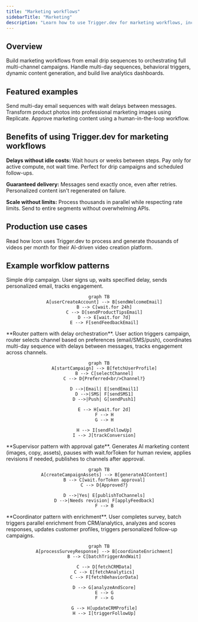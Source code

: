 ```yaml
---
title: "Marketing workflows"
sidebarTitle: "Marketing"
description: "Learn how to use Trigger.dev for marketing workflows, including drip campaigns, behavioral triggers, personalization engines, and AI-powered content workflows"
---
```



## Overview

Build marketing workflows from email drip sequences to orchestrating full multi-channel campaigns. Handle multi-day sequences, behavioral triggers, dynamic content generation, and build live analytics dashboards.

## Featured examples

<CardGroup cols={3}>
  <Card
    title="Email sequences with Resend"
    icon="book"
    href="/guides/examples/resend-email-sequence"
  >
    Send multi-day email sequences with wait delays between messages.
  </Card>
  <Card
    title="Product image generator"
    icon="book"
    href="/guides/example-projects/product-image-generator"
  >
    Transform product photos into professional marketing images using Replicate.
  </Card>
  <Card
    title="Human-in-the-loop workflow"
    icon="book"
    href="/guides/example-projects/human-in-the-loop-workflow"
  >
    Approve marketing content using a human-in-the-loop workflow.
  </Card>
</CardGroup>

## Benefits of using Trigger.dev for marketing workflows

**Delays without idle costs:** Wait hours or weeks between steps. Pay only for active compute, not wait time. Perfect for drip campaigns and scheduled follow-ups.

**Guaranteed delivery:** Messages send exactly once, even after retries. Personalized content isn't regenerated on failure.

**Scale without limits:** Process thousands in parallel while respecting rate limits. Send to entire segments without overwhelming APIs.

## Production use cases

  <Card title="Icon customer story" href="https://trigger.dev/customers/icon-customer-story">

Read how Icon uses Trigger.dev to process and generate thousands of videos per month for their AI-driven video creation platform.

</Card>

## Example worfklow patterns

<Tabs>
  <Tab title="Drip email campaign">
    Simple drip campaign. User signs up, waits specified delay, sends personalized email, tracks engagement.

<div align="center">

```mermaid
graph TB
    A[userCreateAccount] --> B[sendWelcomeEmail]
    B --> C[wait.for 24h]
    C --> D[sendProductTipsEmail]
    D --> E[wait.for 7d]
    E --> F[sendFeedbackEmail]

```

</div>
  </Tab>

  <Tab title="Multi-channel campaigns">
    **Router pattern with delay orchestration**. User action triggers campaign, router selects channel based on preferences (email/SMS/push), coordinates multi-day sequence with delays between messages, tracks engagement across channels.

<div align="center">

```mermaid
graph TB
    A[startCampaign] --> B[fetchUserProfile]
    B --> C[selectChannel]
    C --> D{Preferred<br/>Channel?}

    D -->|Email| E[sendEmail1]
    D -->|SMS| F[sendSMS1]
    D -->|Push| G[sendPush1]

    E --> H[wait.for 2d]
    F --> H
    G --> H

    H --> I[sendFollowUp]
    I --> J[trackConversion]
```

</div>
  </Tab>

  <Tab title="AI content with approval">
    **Supervisor pattern with approval gate**. Generates AI marketing content (images, copy, assets), pauses with wait.forToken for human review, applies revisions if needed, publishes to channels after approval.

<div align="center">

```mermaid
graph TB
    A[createCampaignAssets] --> B[generateAIContent]
    B --> C[wait.forToken approval]
    C --> D{Approved?}

    D -->|Yes| E[publishToChannels]
    D -->|Needs revision| F[applyFeedback]
    F --> B
```

</div>
  </Tab>

  <Tab title="Survey response enrichment">
    **Coordinator pattern with enrichment**. User completes survey, batch triggers parallel enrichment from CRM/analytics, analyzes and scores responses, updates customer profiles, triggers personalized follow-up campaigns.

<div align="center">

```mermaid
graph TB
    A[processSurveyResponse] --> B[coordinateEnrichment]
    B --> C[batchTriggerAndWait]

    C --> D[fetchCRMData]
    C --> E[fetchAnalytics]
    C --> F[fetchBehaviorData]

    D --> G[analyzeAndScore]
    E --> G
    F --> G

    G --> H[updateCRMProfile]
    H --> I[triggerFollowUp]
```

</div>
  </Tab>
</Tabs>

<UseCasesCards />
